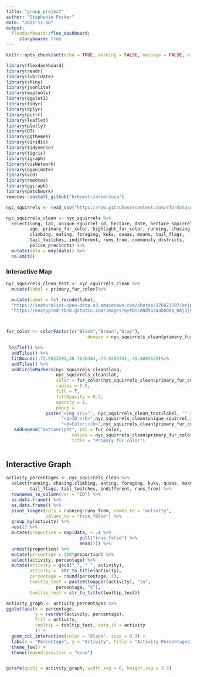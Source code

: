 ```yaml
---
title: "group_project"
author: "Stephanie Pusker"
date: "2022-11-16"
output: 
  flexdashboard::flex_dashboard:
     storyboard: true
---
```


```r
knitr::opts_chunk$set(echo = TRUE, warning = FALSE, message = FALSE, error = FALSE)
```

```r
library(flexdashboard)
library(readr)
library(lubridate)
library(shiny)
library(jsonlite)
library(maptools)
library(ggplot2)
library(tidyr)
library(dplyr)
library(purrr)
library(leaflet)
library(plotly)
library(DT)
library(ggthemes)
library(viridis)
library(tidyverse)
library(tigris)
library(igraph)
library(visNetwork)
library(gganimate)
library(vcd)
library(remotes)
library(ggiraph)
library(patchwork)
remotes::install_github("hrbrmstr/albersusa")

nyc_squirrels <- read_csv("https://raw.githubusercontent.com/rfordatascience/tidytuesday/master/data/2019/2019-10-29/nyc_squirrels.csv")

nyc_squirrels_clean <- nyc_squirrels %>% 
  select(long, lat, unique_squirrel_id, hectare, date, hectare_squirrel_number,
         age, primary_fur_color, highlight_fur_color, running, chasing,
         climbing, eating, foraging, kuks, quaas, moans, tail_flags,
         tail_twitches, indifferent, runs_from, community_districts,
         police_precincts) %>% 
  mutate(date = mdy(date)) %>% 
  na.omit()

```

### Interactive Map

```r

nyc_squirrels_clean_test <- nyc_squirrels_clean %>%
  mutate(label = primary_fur_color)%>%

  mutate(label = fct_recode(label,
  "https://inaturalist-open-data.s3.amazonaws.com/photos/176023507/original.jpeg" = "Gray",             "https://cms.prod.nypr.digital/images/329566/fill-1200x800%7Cformat-jpeg%7Cjpegquality-85" =   "Black",
  "https://encrypted-tbn0.gstatic.com/images?q=tbn:ANd9GcQub0O9b_HAjJjvFaz-w_d9sE6hsJLcRjadJfipfXv5udR5hPsKjsFcgXiKtxohSpQXB8I&usqp=CAU" = "Cinnamon"))



fur_color <- colorFactor(c("Black","Brown","Gray"),
                               domain = nyc_squirrels_clean$primary_fur_color)

 leaflet() %>% 
  addTiles() %>% 
  fitBounds(-73.9823592,40.7636484,-73.9492441, 40.8005539)%>%
  addTiles() %>% 
  addCircleMarkers(nyc_squirrels_clean$long, 
                   nyc_squirrels_clean$lat, 
                   color = fur_color(nyc_squirrels_clean$primary_fur_color), 
                   radius = 0.5, 
                   fill = T,
                   fillOpacity = 0.5,
                   opacity = 1,
                   popup = 
               paste('<img src="', nyc_squirrels_clean_test$label, '" alt="these be unis" width="75"><br>',
                     "<b>ID:</b>",nyc_squirrels_clean$unique_squirrel_id,"<br/>",
                     "<b>Color:</b>",nyc_squirrels_clean$primary_fur_color,"<br/>"))%>%
   addLegend("bottomright", pal = fur_color,
                         values = nyc_squirrels_clean$primary_fur_color,
                         title = "Primary fur color")
                   
```    


## Interactive Graph

```r

activity_percentages <- nyc_squirrels_clean %>% 
  select(running, chasing,climbing, eating, foraging, kuks, quaas, moans, 
         tail_flags, tail_twitches, indifferent, runs_from) %>% 
  rownames_to_column(var = "ID") %>% 
  as.data.frame() %>%
  as.data.frame() %>% 
  pivot_longer(cols = running:runs_from, names_to = "activity",
               values_to = "true_false") %>% 
  group_by(activity) %>% 
  nest() %>% 
  mutate(proportion = map(data, ~ .x %>% 
                            pull("true_false") %>% 
                            mean())) %>% 
  unnest(proportion) %>% 
  mutate(percentage = 100*proportion) %>% 
  select(activity, percentage) %>% 
  mutate(activity = gsub("_", " ", activity),
         activity =  str_to_title(activity),
         percentage = round(percentage, 2),
         tooltip_text = paste0(toupper(activity), "\n", 
                   percentage, "%"),
         tooltip_text = str_to_title(tooltip_text))

activity_graph <- activity_percentages %>% 
ggplot(aes(x = percentage, 
           y = reorder(activity, percentage), 
           fill = activity,
           tooltip = tooltip_text, data_id = activity
           )) +
  geom_col_interactive(color = "black", size = 0.3) +
  labs(x = "Percentage", y = "Activity", title = "Activity Percentages") +
  theme_few() +
  theme(legend.position = "none")    


girafe(ggobj = activity_graph, width_svg = 6, height_svg = 3.5)

```

